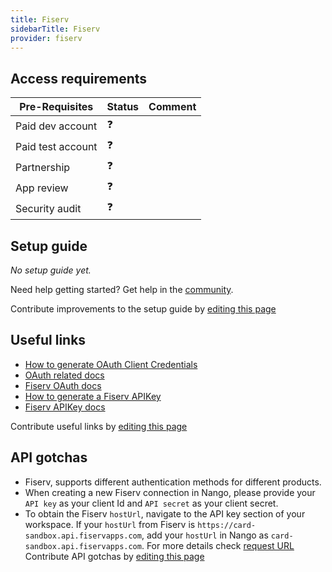 ```yaml
---
title: Fiserv
sidebarTitle: Fiserv
provider: fiserv
---
```



<Overview />
<PreBuiltTooling />
<PreBuiltUseCases />

## Access requirements
| Pre-Requisites | Status | Comment|
| - | - | - |
| Paid dev account | ❓ |  |
| Paid test account | ❓ |  |
| Partnership | ❓ | |
| App review | ❓ |  |
| Security audit | ❓ | |


## Setup guide

_No setup guide yet._

<Tip>Need help getting started? Get help in the [community](https://nango.dev/slack).</Tip>

<Note>Contribute improvements to the setup guide by [editing this page](https://github.com/nangohq/nango/tree/master/docs-v2/integrations/all/fiserv.mdx)</Note>


## Useful links

-   [How to generate OAuth Client Credentials](https://developer.fiserv.com/product/BankingHub/docs/?path=docs/getting-started/before-you-start.md#creating-a-banking-hub-workspace)
-   [OAuth related docs](https://developer.fiserv.com/product/BankingHub/docs/?path=docs/getting-started/before-you-start.md#generating-access-token)
-   [Fiserv OAuth docs](https://developer.fiserv.com)
-   [How to generate a Fiserv APIKey](https://docs.fiserv.dev/public/docs/general-getting-started#steps-to-api-success)
-   [Fiserv APIKey docs](https://docs.fiserv.dev/public/reference)

<Note>Contribute useful links by [editing this page](https://github.com/nangohq/nango/tree/master/docs-v2/integrations/all/fiserv.mdx)</Note>

## API gotchas

-   Fiserv, supports different authentication methods for different products.
-   When creating a new Fiserv connection in Nango, please provide your `API key` as your client Id and `API secret` as your client secret.
-   To obtain the Fiserv `hostUrl`, navigate to the API key section of your workspace. If your `hostUrl` from Fiserv is `https://card-sandbox.api.fiservapps.com`, add your `hostUrl` in Nango as `card-sandbox.api.fiservapps.com`. For more details check [request URL](https://developer.fiserv.com/product/BankingHub/docs/?path=docs/get-started.md&branch=main#request-url)
<Note>Contribute API gotchas by [editing this page](https://github.com/nangohq/nango/tree/master/docs-v2/integrations/all/fiserv.mdx)</Note>

